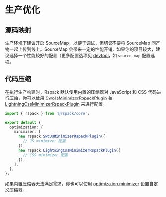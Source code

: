 # 生产优化

## 源码映射

生产环境下建议开启 SourceMap，以便于调试，但切记不要将 SourceMap 同产物一起上传到线上。SourceMap 会带来一定的性能开销，如果你的项目较大，建议选择一个性能较好的配置（更多配置选项见 [devtool](config/devtool)，如 `source-map` 配置选项。

## 代码压缩

在执行生产构建时，Rspack 默认使用内置的压缩器对 JavaScript 和 CSS 代码进行压缩，你可以使用 [SwcJsMinimizerRspackPlugin](/plugins/rspack/swc-js-minimizer-rspack-plugin) 和 [LightningCssMinimizerRspackPlugin](/plugins/rspack/lightning-css-minimizer-rspack-plugin) 来进行配置。

```ts title="rspack.config.mjs"
import { rspack } from '@rspack/core';

export default {
  optimization: {
    minimizer: [
      new rspack.SwcJsMinimizerRspackPlugin({
        // JS minimizer 配置
      }),
      new rspack.LightningCssMinimizerRspackPlugin({
        // CSS minimizer 配置
      }),
    ],
  },
};
```

如果内置压缩器无法满足需求，你也可以使用 [optimization.minimizer](/config/optimization#optimizationminimizer) 设置自定义压缩器。
